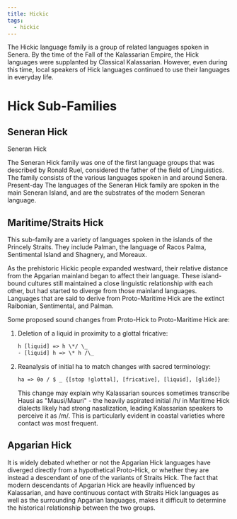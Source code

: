 ```yaml
---
title: Hickic
tags:
  - hickic
---
```



The Hickic language family is a group of related languages spoken in Senera. By
the time of the Fall of the Kalassarian Empire, the Hick languages were
supplanted by Classical Kalassarian. However, even during this time, local
speakers of Hick languages continued to use their languages in everyday life.

# Hick Sub-Families

## Seneran Hick

<SeeAlso href="./hickic/seneran/">Seneran Hick</SeeAlso>

The Seneran Hick family was one of the first language groups that was described
by Ronald Ruel, considered the father of the field of Linguistics. The family
consists of the various languages spoken in and around Senera. Present-day The
languages of the Seneran Hick family are spoken in the main Seneran Island, and
are the substrates of the modern Seneran language.

## Maritime/Straits Hick

This sub-family are a variety of languages spoken in the islands of the Princely
Straits. They include Palman, the language of Racos Palma, Sentimental Island
and Shagnery, and Moreaux.

As the prehistoric Hickic people expanded westward, their relative distance from
the Apgarian mainland began to affect their language. These island-bound
cultures still maintained a close linguistic relationship with each other, but
had started to diverge from those mainland languages. Languages that are said to
derive from Proto-Maritime Hick are the extinct Raibonian, Sentimental, and
Palman.

Some proposed sound changes from Proto-Hick to Proto-Maritime Hick are:

1. Deletion of a liquid in proximity to a glottal fricative:

   ```txt
   h [liquid] => h \*/ \_
   - [liquid] h => \* h /\_
   ```

2. Reanalysis of initial ha to match changes with sacred terminology:

   ```txt
   ha => θə / $ _ {[stop !glottal], [fricative], [liquid], [glide]}
   ```

   This change may explain why Kalassarian sources sometimes transcribe Hausi as
   "Mausi/Mauri" - the heavily aspirated initial /h/ in Maritime Hick dialects
   likely had strong nasalization, leading Kalassarian speakers to perceive it
   as /m/. This is particularly evident in coastal varieties where contact was
   most frequent.

## Apgarian Hick

It is widely debated whether or not the Apgarian Hick languages have diverged
directly from a hypothetical Proto-Hick, or whether they are instead a
descendant of one of the variants of Straits Hick. The fact that modern
descendants of Apgarian Hick are heavily influenced by Kalassarian, and have
continuous contact with Straits Hick languages as well as the surrounding
Apgarian languages, makes it difficult to determine the historical relationship
between the two groups.
